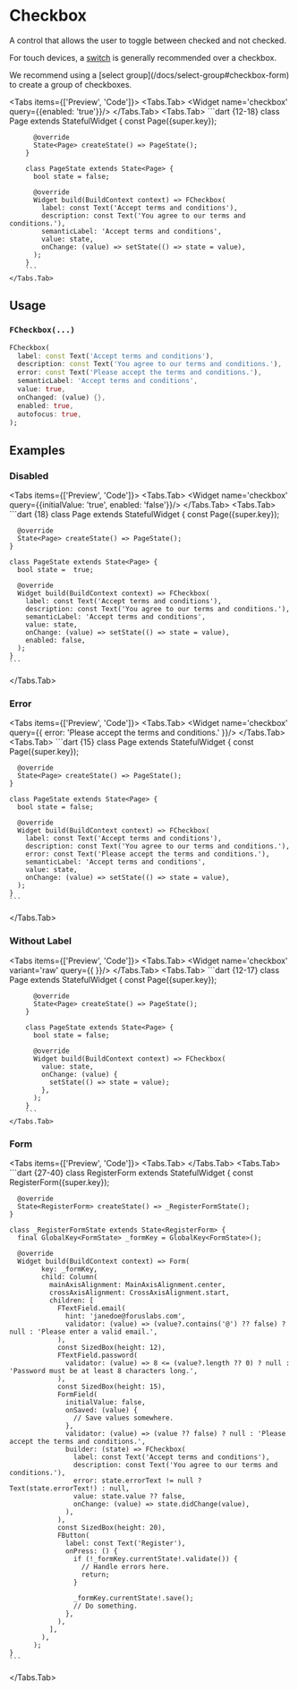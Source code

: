 
# Checkbox
A control that allows the user to toggle between checked and not checked.

For touch devices, a [switch](/docs/switch) is generally recommended over a checkbox.

<LinkBadgeGroup>
    <LinkBadge label="API Reference" href="https://pub.dev/documentation/forui/latest/forui.widgets.checkbox/forui.widgets.checkbox-library.html"/>
</LinkBadgeGroup>

<div className="pb-5">
    <Callout type="info">
        We recommend using a [select group](/docs/select-group#checkbox-form) to create a group of checkboxes.
    </Callout>
</div>

<Tabs items={['Preview', 'Code']}>
    <Tabs.Tab>
        <Widget name='checkbox' query={{enabled: 'true'}}/>
    </Tabs.Tab>
    <Tabs.Tab>
        ```dart {12-18}
        class Page extends StatefulWidget {
          const Page({super.key});

          @override
          State<Page> createState() => PageState();
        }

        class PageState extends State<Page> {
          bool state = false;

          @override
          Widget build(BuildContext context) => FCheckbox(
            label: const Text('Accept terms and conditions'),
            description: const Text('You agree to our terms and conditions.'),
            semanticLabel: 'Accept terms and conditions',
            value: state,
            onChange: (value) => setState(() => state = value),
          );
        }
        ```
    </Tabs.Tab>
</Tabs>

## Usage

### `FCheckbox(...)`

```dart
FCheckbox(
  label: const Text('Accept terms and conditions'),
  description: const Text('You agree to our terms and conditions.'),
  error: const Text('Please accept the terms and conditions.'),
  semanticLabel: 'Accept terms and conditions',
  value: true,
  onChanged: (value) {},
  enabled: true,
  autofocus: true,
);
```

## Examples

### Disabled

<Tabs items={['Preview', 'Code']}>
  <Tabs.Tab>
    <Widget name='checkbox' query={{initialValue: 'true', enabled: 'false'}}/>
  </Tabs.Tab>
  <Tabs.Tab>
    ```dart {18}
    class Page extends StatefulWidget {
      const Page({super.key});

      @override
      State<Page> createState() => PageState();
    }

    class PageState extends State<Page> {
      bool state =  true;

      @override
      Widget build(BuildContext context) => FCheckbox(
        label: const Text('Accept terms and conditions'),
        description: const Text('You agree to our terms and conditions.'),
        semanticLabel: 'Accept terms and conditions',
        value: state,
        onChange: (value) => setState(() => state = value),
        enabled: false,
      );
    }
    ```
  </Tabs.Tab>
</Tabs>

### Error

<Tabs items={['Preview', 'Code']}>
  <Tabs.Tab>
    <Widget name='checkbox' query={{ error: 'Please accept the terms and conditions.' }}/>
  </Tabs.Tab>
  <Tabs.Tab>
    ```dart {15}
    class Page extends StatefulWidget {
      const Page({super.key});

      @override
      State<Page> createState() => PageState();
    }

    class PageState extends State<Page> {
      bool state = false;

      @override
      Widget build(BuildContext context) => FCheckbox(
        label: const Text('Accept terms and conditions'),
        description: const Text('You agree to our terms and conditions.'),
        error: const Text('Please accept the terms and conditions.'),
        semanticLabel: 'Accept terms and conditions',
        value: state,
        onChange: (value) => setState(() => state = value),
      );
    }
    ```
  </Tabs.Tab>
</Tabs>

### Without Label

<Tabs items={['Preview', 'Code']}>
    <Tabs.Tab>
        <Widget name='checkbox' variant='raw' query={{ }}/>
    </Tabs.Tab>
    <Tabs.Tab>
        ```dart {12-17}
        class Page extends StatefulWidget {
          const Page({super.key});

          @override
          State<Page> createState() => PageState();
        }

        class PageState extends State<Page> {
          bool state = false;

          @override
          Widget build(BuildContext context) => FCheckbox(
            value: state,
            onChange: (value) {
              setState(() => state = value);
            },
          );
        }
        ```
    </Tabs.Tab>
</Tabs>

### Form

<Tabs items={['Preview', 'Code']}>
  <Tabs.Tab>
    <Widget name='checkbox' variant='form' query={{}} height={550}/>
  </Tabs.Tab>
  <Tabs.Tab>
    ```dart {27-40}
    class RegisterForm extends StatefulWidget {
      const RegisterForm({super.key});

      @override
      State<RegisterForm> createState() => _RegisterFormState();
    }

    class _RegisterFormState extends State<RegisterForm> {
      final GlobalKey<FormState> _formKey = GlobalKey<FormState>();

      @override
      Widget build(BuildContext context) => Form(
            key: _formKey,
            child: Column(
              mainAxisAlignment: MainAxisAlignment.center,
              crossAxisAlignment: CrossAxisAlignment.start,
              children: [
                FTextField.email(
                  hint: 'janedoe@foruslabs.com',
                  validator: (value) => (value?.contains('@') ?? false) ? null : 'Please enter a valid email.',
                ),
                const SizedBox(height: 12),
                FTextField.password(
                  validator: (value) => 8 <= (value?.length ?? 0) ? null : 'Password must be at least 8 characters long.',
                ),
                const SizedBox(height: 15),
                FormField(
                  initialValue: false,
                  onSaved: (value) {
                    // Save values somewhere.
                  },
                  validator: (value) => (value ?? false) ? null : 'Please accept the terms and conditions.',
                  builder: (state) => FCheckbox(
                    label: const Text('Accept terms and conditions'),
                    description: const Text('You agree to our terms and conditions.'),
                    error: state.errorText != null ? Text(state.errorText!) : null,
                    value: state.value ?? false,
                    onChange: (value) => state.didChange(value),
                  ),
                ),
                const SizedBox(height: 20),
                FButton(
                  label: const Text('Register'),
                  onPress: () {
                    if (!_formKey.currentState!.validate()) {
                      // Handle errors here.
                      return;
                    }

                    _formKey.currentState!.save();
                    // Do something.
                  },
                ),
              ],
            ),
          );
    }
    ```
  </Tabs.Tab>
</Tabs>
